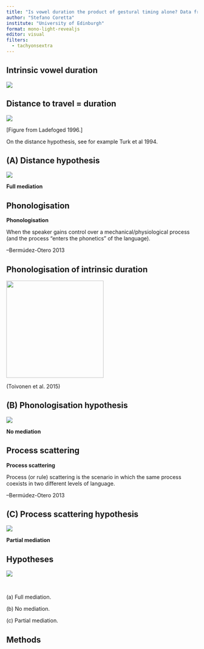 ```yaml
---
title: "Is vowel duration the product of gestural timing alone? Data from Northwestern Italian"
author: "Stefano Coretta"
institute: "University of Edinburgh"
format: mono-light-revealjs
editor: visual
filters:
  - tachyonsextra
---
```


## Intrinsic vowel duration

![](images/intrinsic.png){fig-align="center"}

## Distance to travel = duration

![](images/eke-aka-01.png){fig-align="center"}

\[Figure from Ladefoged 1996.\]

On the distance hypothesis, see for example Turk et al 1994.

## (A) Distance hypothesis

![](images/dag-a.png){fig-align="center"}

**Full mediation**

## Phonologisation

::: box-note
**Phonologisation**

When the speaker gains control over a mechanical/physiological process (and the process "enters the phonetics" of the language).

--Bermúdez-Otero 2013
:::

## Phonologisation of intrinsic duration

![](images/intrinsic-phonologised.png){fig-align="center" width="256"}

(Toivonen et al. 2015)

## (B) Phonologisation hypothesis

![](images/dag-b.png){fig-align="center"}

**No mediation**

## Process scattering

::: box-note
**Process scattering**

Process (or rule) scattering is the scenario in which the same process coexists in two different levels of language.

--Bermúdez-Otero 2013
:::

## (C) Process scattering hypothesis

![](images/dag-c.png){fig-align="center"}

**Partial mediation**

## Hypotheses

![](images/vdur-dags-3.png){fig-align="center"}

<br>

\(a\) Full mediation.

\(b\) No mediation.

\(c\) Partial mediation.

## Methods

